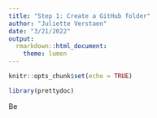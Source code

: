 ```yaml
---
title: "Step 1: Create a GitHub folder"
author: "Juliette Verstaen"
date: "3/21/2022"
output:
  rmarkdown::html_document:
    theme: lumen 
---
```


```r
knitr::opts_chunk$set(echo = TRUE)

library(prettydoc)
```


Be





